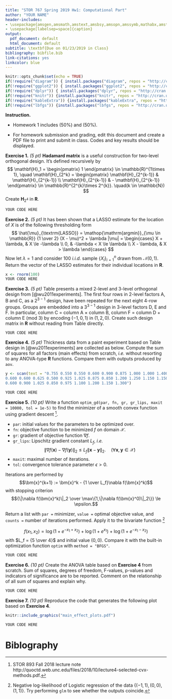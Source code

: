 ```yaml
---
title: "STOR 767 Spring 2019 Hw1: Computational Part"
author: "YOUR NAME"
header-includes:
- \usepackage{amsgen,amsmath,amstext,amsbsy,amsopn,amssymb,mathabx,amsthm,bm,bbm}
- \usepackage[labelsep=space]{caption}
output:
  pdf_document: default
  html_document: default
subtitle: \textbf{Due on 01/23/2019 in Class}
bibliography: bibfile.bib
link-citations: yes
linkcolor: blue
---
```


```r
knitr::opts_chunk$set(echo = TRUE)
if(!require("diagram")) { install.packages("diagram", repos = "http://cran.us.r-project.org"); library(diagram) }
if(!require("ggplot2")) { install.packages("ggplot2", repos = "http://cran.us.r-project.org"); library(ggplot2) }
if(!require("dplyr")) { install.packages("dplyr", repos = "http://cran.us.r-project.org"); library(dplyr) }
if(!require("knitr")) {install.packages("knitr", repos = "http://cran.us.r-project.org"); library("knitr")}
if(!require("kableExtra")) {install.packages("kableExtra", repos = "http://cran.us.r-project.org"); library("kableExtra")}
if(!require("lbfgs")) {install.packages("lbfgs", repos = "http://cran.us.r-project.org"); library("lbfgs")}
```

\theoremstyle{definition}
\newtheorem*{hint}{Hint}
\newtheorem*{pchln}{Punchline}

\theoremstyle{remark}
\newtheorem*{rmk}{Remark}

\newcommand{\bx}{\bm{x}}
\newcommand{\by}{\bm{y}}

\newcommand{\Hb}{\mathbf{H}}

\newcommand{\cN}{\mathcal{N}}
\newcommand{\cX}{\mathcal{X}}

\newcommand{\bbN}{\mathbb{N}}
\newcommand{\bbR}{\mathbb{R}}

\newcommand{\argmin}{\mathop{\mathrm{argmin}}}

**Instruction.** 

- Homework 1 includes \textbf{Theoretical Part} (50\%) and \textbf{Computational Part} (50\%).

- For homework submission and grading, edit this document and create a PDF file to print and submit in class. Codes and key results should be displayed.

**Exercise 1.** *(5 pt)* **Hadamard matrix** is a useful construction for two-level orthogonal design. It's defined recursively by
$$ \Hb_1 = \begin{pmatrix} 1 \end{pmatrix} \in \bbR^{1\times 1}, \quad \Hb_{2^k} = \begin{pmatrix} \Hb_{2^{k-1}} & \Hb_{2^{k-1}} \\ \Hb_{2^{k-1}} & - \Hb_{2^{k-1}} \end{pmatrix} \in \bbR^{2^{k}\times 2^{k}}. \quad(k \in \bbN) $$
Create $\Hb_{2^4}$ in **R**.

```r
YOUR CODE HERE
```

**Exercise 2.** *(5 pt)* It has been shown that a LASSO estimate for the location of $X$ is of the following thresholding  form
$$ \hat{\mu}_{\textrm{LASSO}} = \argmin_{\mu \in \bbR} {1 \over 2} (X - \mu)^2 + \lambda |\mu| = \begin{cases} 
X + \lambda, & X \le -\lambda \\
0, & -\lambda < X \le \lambda \\
X - \lambda, & X > \lambda
\end{cases} $$
Now let $\lambda=1$ and consider 100 *i.i.d.* sample $\{X_i\}_{i=1}^n$ drawn from $\cN(0,1)$. Return the vector of the LASSO estimates for their individual locations in **R**.

```r
x <- rnorm(100)
YOUR CODE HERE
```

**Exercise 3.** *(5 pt)* Table \ref{tab:oa} presents a mixed 2-level and 3-level orthogonal design from [@wu2011experiments]. The first four rows in 2-level factors A, B and C, as a $2^{3-1}$ design, have been repeated for the next eight 4-row groups. Groups are embedded into a $3^{3-1}$ design in 3-level factors D, E and F. In particular, column C = column A $\times$ column B, column F = column D + column E (mod 3) by encoding $(-1,0,1)$ in $(1,2,0)$. Create such design matrix in **R** without reading from Table \ref{tab:oa} directly.

\rowcolors{2}{gray!6}{white}
\begin{table}[!h]

\caption{\label{tab:oa}$2^{3-1} \times 3^{3-1}$ Orthogonal Array}
\centering
\begin{tabu} to \linewidth {>{\bfseries}l>{\raggedleft}X>{\raggedleft}X>{\raggedleft}X>{\raggedleft}X>{\raggedleft}X>{\raggedleft}X}
\hiderowcolors
\toprule
\multicolumn{1}{c}{ } & \multicolumn{3}{c}{2-Level Factors} & \multicolumn{3}{c}{3-Level Factors} \\
\cmidrule(l{2pt}r{2pt}){2-4} \cmidrule(l{2pt}r{2pt}){5-7}
\textbf{ } & \textbf{A} & \textbf{B} & \textbf{C} & \textbf{D} & \textbf{E} & \textbf{F}\\
\midrule
\showrowcolors
1 & -1 & -1 & 1 & -1 & -1 & -1\\
2 & 1 & -1 & -1 & -1 & -1 & -1\\
3 & -1 & 1 & -1 & -1 & -1 & -1\\
4 & 1 & 1 & 1 & -1 & -1 & -1\\
\hline
5 & -1 & -1 & 1 & 0 & -1 & 0\\
6 & 1 & -1 & -1 & 0 & -1 & 0\\
7 & -1 & 1 & -1 & 0 & -1 & 0\\
8 & 1 & 1 & 1 & 0 & -1 & 0\\
\hline
9 & -1 & -1 & 1 & 1 & -1 & 1\\
10 & 1 & -1 & -1 & 1 & -1 & 1\\
11 & -1 & 1 & -1 & 1 & -1 & 1\\
12 & 1 & 1 & 1 & 1 & -1 & 1\\
\hline
13 & -1 & -1 & 1 & -1 & 0 & 0\\
14 & 1 & -1 & -1 & -1 & 0 & 0\\
15 & -1 & 1 & -1 & -1 & 0 & 0\\
16 & 1 & 1 & 1 & -1 & 0 & 0\\
\hline
17 & -1 & -1 & 1 & 0 & 0 & 1\\
18 & 1 & -1 & -1 & 0 & 0 & 1\\
19 & -1 & 1 & -1 & 0 & 0 & 1\\
20 & 1 & 1 & 1 & 0 & 0 & 1\\
\hline
21 & -1 & -1 & 1 & 1 & 0 & -1\\
22 & 1 & -1 & -1 & 1 & 0 & -1\\
23 & -1 & 1 & -1 & 1 & 0 & -1\\
24 & 1 & 1 & 1 & 1 & 0 & -1\\
\hline
25 & -1 & -1 & 1 & -1 & 1 & 1\\
26 & 1 & -1 & -1 & -1 & 1 & 1\\
27 & -1 & 1 & -1 & -1 & 1 & 1\\
28 & 1 & 1 & 1 & -1 & 1 & 1\\
\hline
29 & -1 & -1 & 1 & 0 & 1 & -1\\
30 & 1 & -1 & -1 & 0 & 1 & -1\\
31 & -1 & 1 & -1 & 0 & 1 & -1\\
32 & 1 & 1 & 1 & 0 & 1 & -1\\
\hline
33 & -1 & -1 & 1 & 1 & 1 & 0\\
34 & 1 & -1 & -1 & 1 & 1 & 0\\
35 & -1 & 1 & -1 & 1 & 1 & 0\\
36 & 1 & 1 & 1 & 1 & 1 & 0\\
\bottomrule
\end{tabu}
\end{table}
\rowcolors{2}{white}{white}

```r
YOUR CODE HERE
```

**Exercise 4.** *(5 pt)* Thickness data from a paint experiment based on Table \ref{tab:oa} design in [@wu2011experiments] are collected as below. Compute the sum of squares for all factors (main effects) from scratch, *i.e.* without resorting to any ANOVA-type **R** functions. Compare them with outputs produced by `aov`.

```r
y <- scan(text = "0.755 0.550 0.550 0.600 0.900 0.875 1.000 1.000 1.400 1.225 1.225 1.475 
0.600 0.600 0.625 0.500 0.925 1.025 0.875 0.850 1.200 1.250 1.150 1.150 0.500 0.550 0.575 
0.600 0.900 1.025 0.850 0.975 1.100 1.200 1.150 1.300")

YOUR CODE HERE
```

**Exercise 5.** *(10 pt)* Write a function `optim_gd(par, fn, gr, gr_lips, maxit = 10000, tol = 1e-5)` to find the minimizer of a smooth convex function using gradient descent [^4].

- `par`: initial values for the parameters to be optimized over.
- `fn`: objective function to be minimized $f$ on domain $\cX$.
- `gr`: gradient of objective function $\nabla f$.
- `gr_lips`: Lipschitz gradient constant $L_f$, *i.e.*
$$\|\nabla f(\bx) - \nabla f(\by)\|_2 \le L_f\|\bx - \by\|_2. \quad (\forall \bx, \by \in \cX)$$
- `maxit`: maximal number of iterations.
- `tol`: convergence tolerance parameter $\epsilon > 0$.

Iterations are performed by
$$\bx^{k+1} := \bx^k - {1 \over L_f}\nabla f(\bx^k)$$
with stopping criterion
$${\|\nabla f(\bx^k)\|_2 \over \max\{1,\|\nabla f(\bx^0)\|_2\}} \le \epsilon.$$

[^4]: STOR 893 Fall 2018 lecture note http://quoctd.web.unc.edu/files/2018/10/lecture4-selected-cvx-methods.pdf.

Return a list with `par =` minimizer,  `value =` optimal objective value, and `counts =` number of iterations performed. Apply it to the bivariate function [^5]

[^5]: Negative log-likelihood of Logistic regression of the data $\{(-1,1),(0,0),(1,1)\}$. Try performing `glm` to see whether the outputs coincide.

$$f(x_1,x_2) =  \log\left( 1+e^{-x_1+x_2} \right) + \log\left( 1+e^{x_1} \right) + \log\left( 1+e^{-x_1-x_2} \right) $$
with $L_f = {5 \over 4}$ and initial value $(0, 0)$. Compare it with the built-in optimization function `optim` with `method = "BFGS"`.

```r
YOUR CODE HERE
```

**Exercise 6.** *(10 pt)* Create the ANOVA table based on **Exercise 4** from scratch. Sum of squares, degrees of freedom, F-values, p-values and indicators of significance are to be reported. Comment on the relationship of all sum of squares and explain why.

```r
YOUR CODE HERE
```

**Exercise 7.** *(10 pt)* Reproduce the code that generates the following plot based on **Exercise 4**.

```r
knitr::include_graphics("main_effect_plots.pdf")
```

```r
YOUR CODE HERE
```

# Biblography